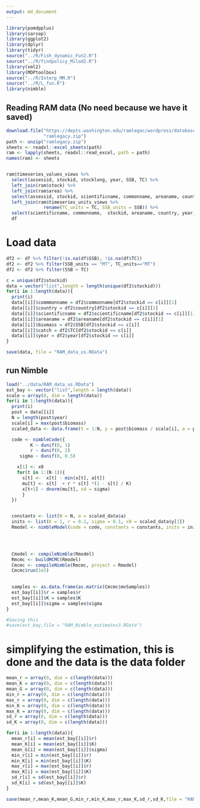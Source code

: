 ```yaml
---
output: md_document
---
```


```r
library(pomdpplus)
library(sarsop)
library(ggplot2)
library(dplyr)
library(tidyr)
source("../R/Fish_dynamic_Fun2.R")
source("../R/findpolicy_Milad2.R")
library(xml2)
library(MDPtoolbox)
source("../R/Interp_MM.R")
source("../R/L_fun.R")
library(nimble)
```

## Reading RAM data (No need because we have it saved)
```r
download.file("https://depts.washington.edu/ramlegac/wordpress/databaseVersions/RLSADB_v3.0_(assessment_data_only)_excel.zip",
              "ramlegacy.zip")
path <- unzip("ramlegacy.zip")
sheets <- readxl::excel_sheets(path)
ram <- lapply(sheets, readxl::read_excel, path = path)
names(ram) <- sheets


ram$timeseries_values_views %>%
  select(assessid, stockid, stocklong, year, SSB, TC) %>%
  left_join(ram$stock) %>%
  left_join(ram$area) %>%
  select(assessid, stockid, scientificname, commonname, areaname, country, year, SSB, TC) %>%
  left_join(ram$timeseries_units_views %>%
              rename(TC_units = TC, SSB_units = SSB)) %>%
  select(scientificname, commonname,  stockid, areaname, country, year, SSB, TC, SSB_units, TC_units) ->
  df
```

# Load data

```r
df2 <- df %>% filter(!is.na(df$SSB), !is.na(df$TC))
df2 <- df2 %>% filter(SSB_units == "MT", TC_units=="MT")
df2 <- df2 %>% filter(SSB > TC)

c = unique(df2$stockid)
data = vector("list",length = length(unique(df2$stockid)))
for(i in 1:length(data)){
  print(i)
  data[[i]]$commmonname = df2$commonname[df2$stockid == c[i]][1]
  data[[i]]$country = df2$country[df2$stockid == c[i]][1]
  data[[i]]$scientificname = df2$scientificname[df2$stockid == c[i]][1]
  data[[i]]$areaname = df2$areaname[df2$stockid == c[i]][1]
  data[[i]]$biomass = df2$SSB[df2$stockid == c[i]]
  data[[i]]$catch = df2$TC[df2$stockid == c[i]]
  data[[i]]$year = df2$year[df2$stockid == c[i]]
}

save(data, file = "RAM_data_us.RData")


```


## run Nimble

```r
load("../data/RAM_data_us.RData")
est_bay <- vector("list",length = length(data))
scale = array(0, dim = length(data))
for(i in 1:length(data)){
  print(i)
  post = data[[i]]
  N = length(post$year)
  scale[i] = max(post$biomass)
  scaled_data <- data.frame(t = 1:N, y = post$biomass / scale[i], a = post$catch / scale[i])

  code <- nimbleCode({
         K ~ dunif(0, 1)
         r ~ dunif(0, 2)
     sigma ~ dunif(0, 0.5)

    x[1] <- x0
    for(t in 1:(N-1)){
      s[t] <-  x[t] - min(x[t], a[t])
      mu[t] <- s[t]  + r * s[t] *(1 - s[t] / K)
      x[t+1] ~ dnorm(mu[t], sd = sigma)
      }
  })


  constants <- list(N = N, a = scaled_data$a)
  inits <- list(K = 1, r = 0.1, sigma = 0.1, x0 = scaled_data$y[1])
  Rmodel <- nimbleModel(code = code, constants = constants, inits = inits, data = data.frame(x = scaled_data$y[1:N]))


 

  Cmodel <- compileNimble(Rmodel)
  Rmcmc <- buildMCMC(Rmodel)
  Cmcmc <- compileNimble(Rmcmc, project = Rmodel)
  Cmcmc$run(1e5)

  
  samples <- as.data.frame(as.matrix(Cmcmc$mvSamples))
  est_bay[[i]]$r = samples$r
  est_bay[[i]]$K = samples$K
  est_bay[[i]]$sigma = samples$sigma
}

#Saving this
#save(est_bay,file = "RAM_Nimble_estimates3.RData")

```

# simplifying the estimation, this is done and the data is the data folder
```r


mean_r = array(0, dim = c(length(data)))
mean_K = array(0, dim = c(length(data)))
mean_G = array(0, dim = c(length(data)))
min_r = array(0, dim = c(length(data)))
max_r = array(0, dim = c(length(data)))
min_K = array(0, dim = c(length(data)))
max_K = array(0, dim = c(length(data)))
sd_r = array(0, dim = c(length(data)))
sd_K = array(0, dim = c(length(data)))

for(i in 1:length(data)){
  mean_r[i] = mean(est_bay[[i]]$r)
  mean_K[i] = mean(est_bay[[i]]$K)
  mean_G[i] = mean(est_bay[[i]]$sigma)
  min_r[i] = min(est_bay[[i]]$r)
  min_K[i] = min(est_bay[[i]]$K)
  max_r[i] = max(est_bay[[i]]$r)
  max_K[i] = max(est_bay[[i]]$K)
  sd_r[i] = sd(est_bay[[i]]$r)
  sd_K[i] = sd(est_bay[[i]]$K)
}

save(mean_r,mean_K,mean_G,min_r,min_K,max_r,max_K,sd_r,sd_K,file = "RAM_files3.RData")
```

